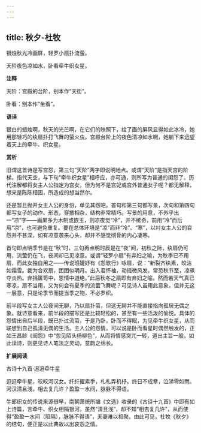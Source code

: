 ```yaml
---
---
---
```

title: 秋夕-杜牧
---

银烛秋光冷画屏，轻罗小扇扑流萤。

天阶夜色凉如水，卧看牵牛织女星。

**注释**

天阶：宫殿的台阶，别本作“天街”。

卧看：别本作“坐看”。

**语译**

银白的蜡烛啊，秋天的光芒啊，在它们的映照下，绘了画的屏风显得如此冰冷，她用那轻巧的纨扇扑打飞舞的萤火虫。宫殿台阶上的夜色清凉如水啊，她躺下来远望着天上的牵牛、织女星。

**赏析**

旧谓这首诗是写宫怨，第三句“天阶”两字即说明地点。或谓“天阶”是指天宫的阶梯，指代天空，与下句“牵牛织女星”相呼应，亦可通，则所写为普通的闺怨了。历代注解都将女主人公指定为宫女，但为何不是宫妃或宫外普通女子呢？都无解释，想来是陈陈相因，所造成的想当然尔。

还是暂且抛开女主人公的身份，单见其怨吧。首句和第三句都写景，次句和第四句都写女子的动作、形态，穿插相杂，结构非常精巧。写景的用意，不外乎出一“凉”字——画屏多为木制或嵌玉，则凉夜觉“冷”，并不稀奇，前用“冷”而后用“凉”，也可避免重复。要在总体环境是“凉”而非“冷”、“寒”，以衬女主人公的哀怨并不甚深，如有凉意袭来心头，却并不感觉彻骨的内心凄寒。

首句即点明季节是在“秋”时，三句再点明时辰是在“夜”间，初秋之际，纨扇仍可用，流萤仍在飞，夜间却已见凉意。或谓“轻罗小扇”有弃妇之喻，为秋季已不用扇，而此女独自用之——传说班婕妤有《怨歌行》咏扇，说：“新裂齐纨素，皎洁如霜雪。裁为合欢扇，团团似明月。出入君怀袖，动摇微风发。常恐秋节至，凉飙夺炎热。弃捐箧笥中，恩情中道绝。”此后秋冬之扇即有弃妇之喻。然而若天气真已寒凉，扇不当用，又为何会有夏季的流萤飞舞呢？可见诗人虽用此意象，但并无这一层意，只是论季节而提当季之物，不必罗织。

前半段写女主人公夜间无聊，乃以扇扑萤，但这无聊并不能直接指向孤居无偶之象。就诗意看来，前半段的描写还是比较轻松的，甚至有一些活泼的愉悦。具体的怨情出自后半段，既已扑过流萤，于是乃卧，卧而不得眠，为见牵牛织女星，从而联想到自己孤清无偶的生活。主人公的怨情，可以说是卧而看星时偶然触发的，正如王昌龄《闺怨》中“忽见陌头杨柳色”，从而将情感突兀一转，道出主旨一般。如此读诗，则更见诗人笔法之灵动，意韵之绵长。

**扩展阅读**

古诗十九首·迢迢牵牛星

迢迢牵牛星，皎皎河汉女。纤纤擢素手，札札弄机杼。终日不成章，泣涕零如雨。河汉清且浅，相去复几许？盈盈一水间，脉脉不得语。

牛郎织女的传说来源很早，南朝萧统所编《文选》收录的《古诗十九首》中即有如上诗篇，言牵牛、织女相隔银河，虽然“清且浅”，却不知“相去复几许”，从而使得“盈盈一水间（阻隔），脉脉不得语”，夫妻难以相聚。由此可见，杜牧《秋夕》的结句，便正是以此典故以出哀怨之情。